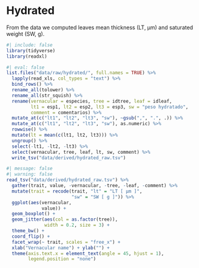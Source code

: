 # Hydrated {.unnumbered}

From the data we computed leaves mean thickness (LT, µm) and saturated weight (SW, g).

```r
#| include: false
library(tidyverse)
library(readxl)
```

```r
#| eval: false
list.files("data/raw/hydrated/", full.names = TRUE) %>% 
  lapply(read_xls, col_types = "text") %>% 
  bind_rows() %>% 
  rename_all(tolower) %>% 
  rename_all(str_squish) %>% 
  rename(vernacular = especies, tree = idtree, leaf = idleaf, 
         lt1 = esp1, lt2 = esp2, lt3 = esp3, sw = "peso hydratado", 
         comment = comentarios) %>% 
  mutate_at(c("lt1", "lt2", "lt3", "sw"), ~gsub(",", ".", .)) %>% 
  mutate_at(c("lt1", "lt2", "lt3", "sw"), as.numeric) %>% 
  rowwise() %>% 
  mutate(lt = mean(c(lt1, lt2, lt3))) %>% 
  ungroup() %>% 
  select(-lt1, -lt2, -lt3) %>% 
  select(vernacular, tree, leaf, lt, sw, comment) %>% 
  write_tsv("data/derived/hydrated_raw.tsv")
```

```r
#| message: false
#| warning: false
read_tsv("data/derived/hydrated_raw.tsv") %>% 
  gather(trait, value, -vernacular, -tree, -leaf, -comment) %>% 
  mutate(trait = recode(trait, "lt" = "LT [ µm ]",
                        "sw" = "SW [ g ]")) %>% 
  ggplot(aes(vernacular,
             value)) +
  geom_boxplot() +
  geom_jitter(aes(col = as.factor(tree)),
              width = 0.2, size = 3) + 
  theme_bw() +
  coord_flip() +
  facet_wrap(~ trait, scales = "free_x") +
  xlab("Vernacular name") + ylab("") +
  theme(axis.text.x = element_text(angle = 45, hjust = 1),
        legend.position = "none")
```
